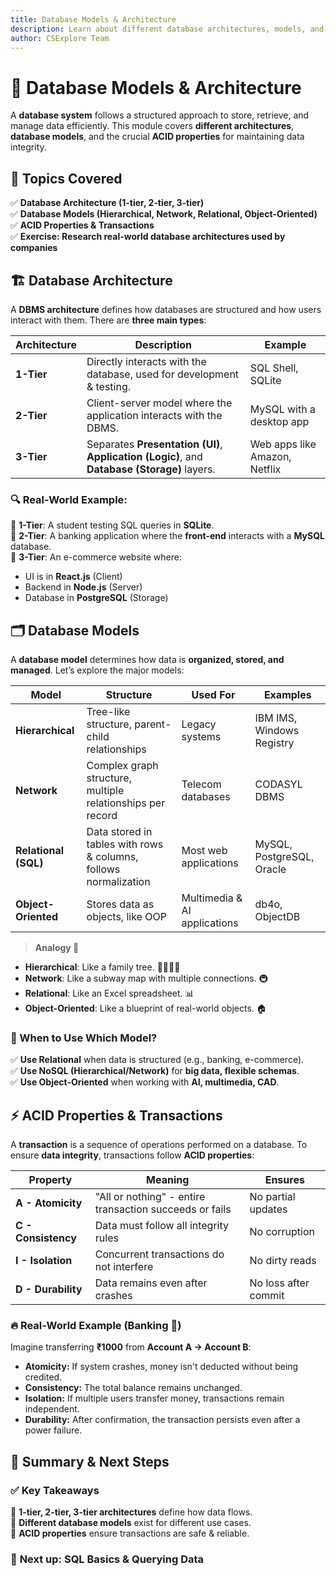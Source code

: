 ```yaml
---
title: Database Models & Architecture
description: Learn about different database architectures, models, and the importance of ACID properties in transactions.
author: CSExplore Team
---
```


# 📌 Database Models & Architecture  

A **database system** follows a structured approach to store, retrieve, and manage data efficiently. This module covers **different architectures**, **database models**, and the crucial **ACID properties** for maintaining data integrity.  

## 📖 Topics Covered  
✅ **Database Architecture (1-tier, 2-tier, 3-tier)**  
✅ **Database Models (Hierarchical, Network, Relational, Object-Oriented)**  
✅ **ACID Properties & Transactions**  
✅ **Exercise: Research real-world database architectures used by companies**  

## 🏗️ Database Architecture  

A **DBMS architecture** defines how databases are structured and how users interact with them. There are **three main types**:  

| Architecture | Description | Example |
|-------------|------------|---------|
| **1-Tier**  | Directly interacts with the database, used for development & testing. | SQL Shell, SQLite |
| **2-Tier**  | Client-server model where the application interacts with the DBMS. | MySQL with a desktop app |
| **3-Tier**  | Separates **Presentation (UI)**, **Application (Logic)**, and **Database (Storage)** layers. | Web apps like Amazon, Netflix |

### 🔍 **Real-World Example:**  
🔹 **1-Tier**: A student testing SQL queries in **SQLite**.  
🔹 **2-Tier**: A banking application where the **front-end** interacts with a **MySQL** database.  
🔹 **3-Tier**: An e-commerce website where:  
  - UI is in **React.js** (Client)  
  - Backend in **Node.js** (Server)  
  - Database in **PostgreSQL** (Storage)  

## 🗂️ Database Models  

A **database model** determines how data is **organized, stored, and managed**. Let’s explore the major models:

| Model | Structure | Used For | Examples |
|-------|----------|----------|----------|
| **Hierarchical** | Tree-like structure, parent-child relationships | Legacy systems | IBM IMS, Windows Registry |
| **Network** | Complex graph structure, multiple relationships per record | Telecom databases | CODASYL DBMS |
| **Relational (SQL)** | Data stored in tables with rows & columns, follows normalization | Most web applications | MySQL, PostgreSQL, Oracle |
| **Object-Oriented** | Stores data as objects, like OOP | Multimedia & AI applications | db4o, ObjectDB |

> **Analogy 🧐**  
- **Hierarchical**: Like a family tree. 👨‍👩‍👧‍👦  
- **Network**: Like a subway map with multiple connections. 🚇  
- **Relational**: Like an Excel spreadsheet. 📊  
- **Object-Oriented**: Like a blueprint of real-world objects. 🏠  

### **🔎 When to Use Which Model?**  
✅ **Use Relational** when data is structured (e.g., banking, e-commerce).  
✅ **Use NoSQL (Hierarchical/Network)** for **big data, flexible schemas**.  
✅ **Use Object-Oriented** when working with **AI, multimedia, CAD**.  

## ⚡ ACID Properties & Transactions  

A **transaction** is a sequence of operations performed on a database. To ensure **data integrity**, transactions follow **ACID properties**:

| Property | Meaning | Ensures |
|----------|---------|---------|
| **A - Atomicity** | "All or nothing" - entire transaction succeeds or fails | No partial updates |
| **C - Consistency** | Data must follow all integrity rules | No corruption |
| **I - Isolation** | Concurrent transactions do not interfere | No dirty reads |
| **D - Durability** | Data remains even after crashes | No loss after commit |

### 🔥 **Real-World Example (Banking 🏦)**  
Imagine transferring **₹1000** from **Account A → Account B**:  
- **Atomicity:** If system crashes, money isn't deducted without being credited.  
- **Consistency:** The total balance remains unchanged.  
- **Isolation:** If multiple users transfer money, transactions remain independent.  
- **Durability:** After confirmation, the transaction persists even after a power failure.  


## 🏁 **Summary & Next Steps**  

### ✅ **Key Takeaways**  
🔹 **1-tier, 2-tier, 3-tier architectures** define how data flows.  
🔹 **Different database models** exist for different use cases.  
🔹 **ACID properties** ensure transactions are safe & reliable.  

### 🚀 **Next up: SQL Basics & Querying Data**  